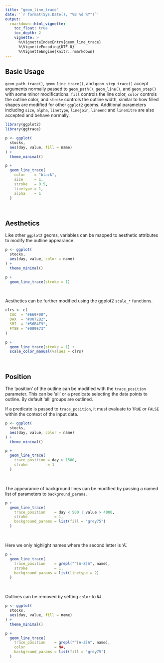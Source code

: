```yaml
---
title: "geom_line_trace"
date: '`r format(Sys.Date(), "%B %d %Y")`'
output:
  rmarkdown::html_vignette:
    toc_float: true
    toc_depth: 2
    vignette: >
      %\VignetteIndexEntry{geom_line_trace}
      %\VignetteEncoding{UTF-8}
      %\VignetteEngine{knitr::rmarkdown}
---
```


## Basic Usage

`geom_path_trace()`, `geom_line_trace()`, and `geom_step_trace()` accept arguments normally passed to `geom_path()`, `geom_line()`, and `geom_step()` with some minor modifications. `fill` controls the line color, `color` controls the outline color, and `stroke` controls the outline width, similar to how filled shapes are modified for other `ggplot2` geoms. Additional parameters including `size`, `alpha`,  `linetype`, `linejoin`, `lineend` and `linemitre` are also accepted and behave normally.

```r
library(ggplot2)
library(ggtrace)

p <- ggplot(
  stocks,
  aes(day, value, fill = name)
) +
  theme_minimal()

p +
  geom_line_trace(
    color    = "black",
    size     = 1,
    stroke   = 0.5,
    linetype = 1,
    alpha    = 1
  )
```

<br>

## Aesthetics

Like other `ggplot2` geoms, variables can be mapped to aesthetic attributes to modify the outline appearance.

```r
p <- ggplot(
  stocks,
  aes(day, value, color = name)
) +
  theme_minimal()

p +
  geom_line_trace(stroke = 1)
```

<br>

Aesthetics can be further modified using the ggplot2 `scale_*` functions.

```r
clrs <- c(
  CAC  = "#E69F00",
  DAX  = "#0072B2",
  SMI  = "#56B4E9",
  FTSE = "#009E73"
)

p +
  geom_line_trace(stroke = 1) +
  scale_color_manual(values = clrs)
```

<br>

## Position

The 'position' of the outline can be modified with the `trace_position` parameter. This can be 'all' or a predicate selecting the data points to outline. By default 'all' groups are outlined.

If a predicate is passed to `trace_position`, it must evaluate to `TRUE` or `FALSE` within the context of the input data.

```r
p <- ggplot(
  stocks,
  aes(day, value, color = name)
) +
  theme_minimal()

p +
  geom_line_trace(
    trace_position = day > 1500,
    stroke         = 1
  )
```

<br>

The appearance of background lines can be modified by passing a named list of parameters to `background_params`.

```r
p +
  geom_line_trace(
    trace_position    = day < 500 | value > 4000,
    stroke            = 1,
    background_params = list(fill = "grey75")
  )
```

<br>

Here we only highlight names where the second letter is 'A'.

```r
p +
  geom_line_trace(
    trace_position    = grepl("^[A-Z]A", name),
    stroke            = 1,
    background_params = list(linetype = 2)
  )
```

<br>

Outlines can be removed by setting `color` to `NA`.

```r
p <- ggplot(
  stocks,
  aes(day, value, fill = name)
) +
  theme_minimal()

p +
  geom_line_trace(
    trace_position    = grepl("^[A-Z]A", name),
    color             = NA,
    background_params = list(fill = "grey75")
  )
```





